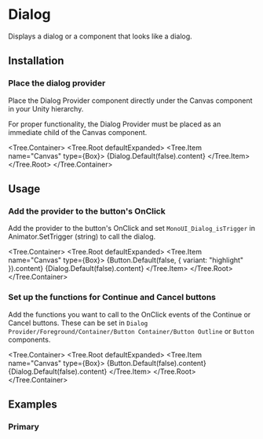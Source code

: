
# Dialog

Displays a dialog or a component that looks like a dialog.

<ComponentsTabs component={Dialog.Default()} />

## Installation

### Place the dialog provider

Place the Dialog Provider component directly under the Canvas component in your Unity hierarchy.

<Callout>
  For proper functionality, the Dialog Provider must be placed as an immediate child of the Canvas component.
</Callout>

<Tree.Container>
  <Tree.Root defaultExpanded>
    <Tree.Item name="Canvas" type={Box}>
      {Dialog.Default(false).content}
    </Tree.Item>
  </Tree.Root>
</Tree.Container>

## Usage

<Steps>

### Add the provider to the button's OnClick

Add the provider to the button's OnClick and set `MonoUI_Dialog_isTrigger` in Animator.SetTrigger (string) to call the dialog.

<Tree.Container>
  <Tree.Root defaultExpanded>
    <Tree.Item name="Canvas" type={Box}>
      {Button.Default(false, { variant: "highlight" }).content}
      {Dialog.Default(false).content}
    </Tree.Item>
  </Tree.Root>
</Tree.Container>


### Set up the functions for Continue and Cancel buttons

Add the functions you want to call to the OnClick events of the Continue or Cancel buttons. These can be set in `Dialog Provider/Foreground/Container/Button Container/Button Outline` or `Button` components.

<Tree.Container>
  <Tree.Root defaultExpanded>
    <Tree.Item name="Canvas" type={Box}>
      {Button.Default(false).content}
      {Dialog.Default(false).content}
    </Tree.Item>
  </Tree.Root>
</Tree.Container>

</Steps>

## Examples

### Primary

<ComponentsTabs component={Dialog.Default()} />

